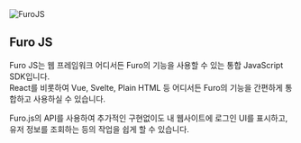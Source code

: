 <img noZoom src="/images/furo-js.png" alt="FuroJS" />

## Furo JS

Furo JS는 웹 프레임워크 어디서든 Furo의 기능을 사용할 수 있는 통합 JavaScript SDK입니다.<br/>
React를 비롯하여 Vue, Svelte, Plain HTML 등 어디서든 Furo의 기능을 간편하게 통합하고 사용하실 수 있습니다.

Furo.js의 API를 사용하여 추가적인 구현없이도 내 웹사이트에 로그인 UI를 표시하고, 유저 정보를 조회하는 등의 작업을 쉽게 할 수 있습니다.
